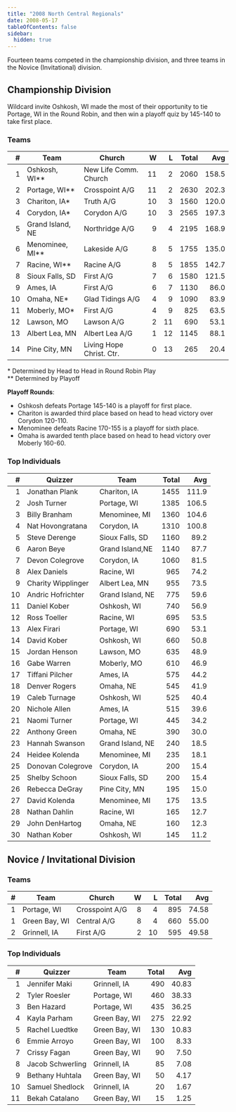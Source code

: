```yaml
---
title: "2008 North Central Regionals"
date: 2008-05-17
tableOfContents: false
sidebar:
  hidden: true
---
```


Fourteen teams competed in the championship division, and three teams in the Novice (Invitational) division.

## Championship Division

Wildcard invite Oshkosh, WI made the most of their opportunity to tie Portage, WI in the Round Robin, and then win a playoff quiz by 145-140 to take first place.

### Teams

|    # | Team             | Church                   |    W |    L | Total |   Avg |
| ---: | ---------------- | ------------------------ | ---: | ---: | ----: | ----: |
|    1 | Oshkosh, WI**    | New Life Comm. Church    |   11 |    2 |  2060 | 158.5 |
|    2 | Portage, WI**    | Crosspoint A/G           |   11 |    2 |  2630 | 202.3 |
|    3 | Chariton, IA*    | Truth A/G                |   10 |    3 |  1560 | 120.0 |
|    4 | Corydon, IA*     | Corydon A/G              |   10 |    3 |  2565 | 197.3 |
|    5 | Grand Island, NE | Northridge A/G           |    9 |    4 |  2195 | 168.9 |
|    6 | Menominee, MI**  | Lakeside A/G             |    8 |    5 |  1755 | 135.0 |
|    7 | Racine, WI**     | Racine A/G               |    8 |    5 |  1855 | 142.7 |
|    8 | Sioux Falls, SD  | First A/G                |    7 |    6 |  1580 | 121.5 |
|    9 | Ames, IA         | First A/G                |    6 |    7 |  1130 |  86.0 |
|   10 | Omaha, NE*       | Glad Tidings A/G         |    4 |    9 |  1090 |  83.9 |
|   11 | Moberly, MO*     | First A/G                |    4 |    9 |   825 |  63.5 |
|   12 | Lawson, MO       | Lawson A/G               |    2 |   11 |   690 |  53.1 |
|   13 | Albert Lea, MN   | Albert Lea A/G           |    1 |   12 |  1145 |  88.1 |
|   14 | Pine City, MN    | Living Hope Christ. Ctr. |    0 |   13 |   265 |  20.4 |

\*    Determined by Head to Head in Round Robin Play\
\*\*    Determined by Playoff

**Playoff Rounds**:
* Oshkosh defeats Portage 145-140 is a playoff for first place.
* Chariton is awarded third place based on head to head victory over Corydon 120-110.
* Menominee defeats Racine 170-155 is a playoff for sixth place.
* Omaha is awarded tenth place based on head to head victory over Moberly 160-60.

### Top Individuals

|    # | Quizzer            | Team             | Total |   Avg |
| ---: | ------------------ | ---------------- | ----: | ----: |
|    1 | Jonathan Plank     | Chariton, IA     |  1455 | 111.9 |
|    2 | Josh Turner        | Portage, WI      |  1385 | 106.5 |
|    3 | Billy Branham      | Menominee, MI    |  1360 | 104.6 |
|    4 | Nat Hovongratana   | Corydon, IA      |  1310 | 100.8 |
|    5 | Steve Derenge      | Sioux Falls, SD  |  1160 |  89.2 |
|    6 | Aaron Beye         | Grand Island,NE  |  1140 |  87.7 |
|    7 | Devon Colegrove    | Corydon, IA      |  1060 |  81.5 |
|    8 | Alex Daniels       | Racine, WI       |   965 |  74.2 |
|    9 | Charity Wipplinger | Albert Lea, MN   |   955 |  73.5 |
|   10 | Andric Hofrichter  | Grand Island, NE |   775 |  59.6 |
|   11 | Daniel Kober       | Oshkosh, WI      |   740 |  56.9 |
|   12 | Ross Toeller       | Racine, WI       |   695 |  53.5 |
|   13 | Alex Firari        | Portage, WI      |   690 |  53.1 |
|   14 | David Kober        | Oshkosh, WI      |   660 |  50.8 |
|   15 | Jordan Henson      | Lawson, MO       |   635 |  48.9 |
|   16 | Gabe Warren        | Moberly, MO      |   610 |  46.9 |
|   17 | Tiffani Pilcher    | Ames, IA         |   575 |  44.2 |
|   18 | Denver Rogers      | Omaha, NE        |   545 |  41.9 |
|   19 | Caleb Turnage      | Oshkosh, WI      |   525 |  40.4 |
|   20 | Nichole Allen      | Ames, IA         |   515 |  39.6 |
|   21 | Naomi Turner       | Portage, WI      |   445 |  34.2 |
|   22 | Anthony Green      | Omaha, NE        |   390 |  30.0 |
|   23 | Hannah Swanson     | Grand Island, NE |   240 |  18.5 |
|   24 | Heidee Kolenda     | Menominee, MI    |   235 |  18.1 |
|   25 | Donovan Colegrove  | Corydon, IA      |   200 |  15.4 |
|   25 | Shelby Schoon      | Sioux Falls, SD  |   200 |  15.4 |
|   26 | Rebecca DeGray     | Pine City, MN    |   195 |  15.0 |
|   27 | David Kolenda      | Menominee, MI    |   175 |  13.5 |
|   28 | Nathan Dahlin      | Racine, WI       |   165 |  12.7 |
|   29 | John DenHartog     | Omaha, NE        |   160 |  12.3 |
|   30 | Nathan Kober       | Oshkosh, WI      |   145 |  11.2 |

## Novice / Invitational Division

### Teams

|    # | Team          | Church         |    W |    L | Total |   Avg |
| ---: | ------------- | -------------- | ---: | ---: | ----: | ----: |
|    1 | Portage, WI   | Crosspoint A/G |    8 |    4 |   895 | 74.58 |
|    1 | Green Bay, WI | Central A/G    |    8 |    4 |   660 | 55.00 |
|    2 | Grinnell, IA  | First A/G      |    2 |   10 |   595 | 49.58 |

### Top Individuals

|    # | Quizzer          | Team          | Total |   Avg |
| ---: | ---------------- | ------------- | ----: | ----: |
|    1 | Jennifer Maki    | Grinnell, IA  |   490 | 40.83 |
|    2 | Tyler Roesler    | Portage, WI   |   460 | 38.33 |
|    3 | Ben Hazard       | Portage, WI   |   435 | 36.25 |
|    4 | Kayla Parham     | Green Bay, WI |   275 | 22.92 |
|    5 | Rachel Luedtke   | Green Bay, WI |   130 | 10.83 |
|    6 | Emmie Arroyo     | Green Bay, WI |   100 |  8.33 |
|    7 | Crissy Fagan     | Green Bay, WI |    90 |  7.50 |
|    8 | Jacob Schwerling | Grinnell, IA  |    85 |  7.08 |
|    9 | Bethany Huhtala  | Green Bay, WI |    50 |  4.17 |
|   10 | Samuel Shedlock  | Grinnell, IA  |    20 |  1.67 |
|   11 | Bekah Catalano   | Green Bay, WI |    15 |  1.25 |

